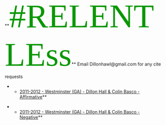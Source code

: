 <span class="Underline">**<span style="color: #0a9703; font-family: 'Earwig Factory'; font-size: 80pt;">#RELENTLEss</span>**</span>
Email Dillonhawl@gmail.com for any cite requests

**<span style="text-decoration: none;">[[debatecoaches/2011-2012 - Westminster (GA) - Dillon Hall & Colin Basco - Affirmative|2011-2012 - Westminster (GA) - Dillon Hall & Colin Basco - Affirmative]]</span>**


**[[debatecoaches/2011-2012 - Westminster (GA) - Dillon Hall & Colin Basco - Negative|2011-2012 - Westminster (GA) - Dillon Hall & Colin Basco - Negative]]**